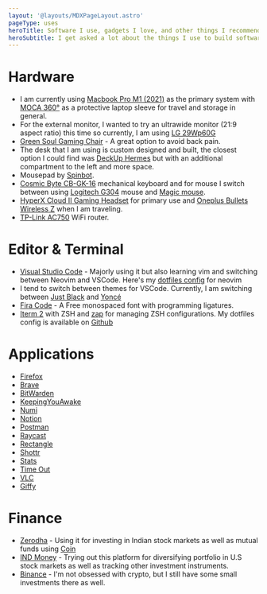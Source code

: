 ```yaml
---
layout: '@layouts/MDXPageLayout.astro'
pageType: uses
heroTitle: Software I use, gadgets I love, and other things I recommend.
heroSubtitle: I get asked a lot about the things I use to build software, stay productive, or buy to fool myself into thinking I’m being productive when I’m really just procrastinating. Here’s a big list of all of my favorite stuff.
---
```


# Hardware

- I am currently using [Macbook Pro M1 (2021)](https://www.amazon.in/Apple-MacBook-14-inch-8%E2%80%91core-14%E2%80%91core/dp/B09JR8TX74?crid=2O41M56P02L5N&keywords=macbook+pro+m1+2021+14+inch&qid=1656856669&sprefix=macbook+pro+m1+2021%2Caps%2C448&sr=8-3&linkCode=ll1&tag=akashrajpuroh-21&linkId=10f864f6015eabeb3995bf9dae4fe1a3&language=en_IN&ref_=as_li_ss_tl) as the primary system with [MOCA 360°](https://www.amazon.in/gp/product/B08MLLP4VW?ie=UTF8&psc=1&linkCode=ll1&tag=akashrajpuroh-21&linkId=5617e6ac33f9a08751b539d64bb3eed5&language=en_IN&ref_=as_li_ss_tl) as a protective laptop sleeve for travel and storage in general.
- For the external monitor, I wanted to try an ultrawide monitor (21:9 aspect ratio) this time so currently, I am using [LG 29Wp60G](https://www.amazon.in/gp/product/B09GWBW4RK?ie=UTF8&psc=1&linkCode=ll1&tag=akashrajpuroh-21&linkId=84e88d3542d126d8315328a68ca57226&language=en_IN&ref_=as_li_ss_tl)
- [Green Soul Gaming Chair](https://www.amazon.in/Green-Soul-Monster-Ultimate-Multi-Functional/dp/B085NPCMQB?keywords=green%2Bsoul%2Bchair&qid=1656858323&sprefix=green%2Bsoul%2Caps%2C525&sr=8-8&th=1&linkCode=ll1&tag=akashrajpuroh-21&linkId=a32b766ea520313f51c07145a820ca52&language=en_IN&ref_=as_li_ss_tl) - A great option to avoid back pain.
- The desk that I am using is custom designed and built, the closest option I could find was [DeckUp Hermes](https://www.amazon.in/DeckUp-Hermes-Engineered-Computer-Office/dp/B09Y3KTC3Z?crid=21D2HSTHVMW5B&keywords=office%2Bdesk&qid=1656858658&refinements=p_72%3A1318476031&rnid=1318475031&smid=A18F12GAW5VPFV&sprefix=office%2Bdesk%2Caps%2C195&sr=8-6&th=1&linkCode=ll1&tag=akashrajpuroh-21&linkId=113f2257c1681245babd0e4517c39703&language=en_IN&ref_=as_li_ss_tl) but with an additional compartment to the left and more space.
- Mousepad by [Spinbot](https://www.amazon.in/SpinBot-Extended-900mmx400mmx5mm-Control-Gaming/dp/B09LHXY5WP?crid=310JQQYZ9ND6H&keywords=mouse+pad+spinbot&qid=1656858852&sprefix=mousepad+spinbot%2Caps%2C198&sr=8-2&linkCode=ll1&tag=akashrajpuroh-21&linkId=488c1603c8f7f082c5624c0438a9e1cb&language=en_IN&ref_=as_li_ss_tl).
- [Cosmic Byte CB-GK-16](https://www.amazon.in/Cosmic-Byte-CB-GK-16-Ten-Keyless-Mechanical/dp/B08G1QVK9D?keywords=mechanical+keyboard+cosmic+byte&qid=1656858953&refinements=p_72%3A1318476031&rnid=1318475031&sprefix=mechanical+keyboard+cosmic%2Caps%2C196&sr=8-3&linkCode=ll1&tag=akashrajpuroh-21&linkId=59fdf305ca4c2e0c75169982c29824ad&language=en_IN&ref_=as_li_ss_tl) mechanical keyboard and for mouse I switch between using [Logitech G304](https://www.amazon.in/Logitech-Lightspeed-Wireless-Gaming-Mouse/dp/B07G98H6PM?crid=4661UD5EU6NX&keywords=gaming+mouse&qid=1656859009&refinements=p_72%3A1318476031&rnid=1318475031&sprefix=gaming+mous%2Caps%2C210&sr=8-14&linkCode=ll1&tag=akashrajpuroh-21&linkId=b8d30c7fb74661c8de7e0f63c53786b6&language=en_IN&ref_=as_li_ss_tl) mouse and [Magic mouse](https://www.amazon.in/Apple-Magic-Mouse-Bluetooth-Enabled-iPadOS/dp/B09BTNQ6MM?crid=1SB29UPRFWPKP&keywords=magic+mouse&qid=1659165032&sprefix=magic+mouse%2Caps%2C195&sr=8-2&linkCode=ll1&tag=akashrajpuroh-21&linkId=c63f7dadb6c2a984322ef39ad0c669f2&language=en_IN&ref_=as_li_ss_tl).
- [HyperX Cloud II Gaming Headset](https://www.amazon.in/HyperX-Cloud-Gaming-Headset-Xbox/dp/B00SAYCVTQ?crid=2LKYFAL9ABEPD&keywords=HyperX+Cloud&qid=1656859363&refinements=p_72%3A1318476031&rnid=1318475031&sprefix=hyperx+cloud%2Caps%2C205&sr=8-7&linkCode=ll1&tag=akashrajpuroh-21&linkId=ab44f9552615633d9494c5d63ab34e90&language=en_IN&ref_=as_li_ss_tl) for primary use and [Oneplus Bullets Wireless Z](https://www.amazon.in/OnePlus-Bullets-Wireless-Bass-Black/dp/B092ZJVB6Z?keywords=oneplus+earphones&qid=1656859431&sprefix=oneplus+ear%2Caps%2C476&sr=8-4&linkCode=ll1&tag=akashrajpuroh-21&linkId=42aa2d430d642d2fbc7f9eec40ee7edf&language=en_IN&ref_=as_li_ss_tl) when I am traveling.
- [TP-Link AC750](https://www.amazon.in/TP-Link-Archer-C20-Wireless-Router/dp/B0759QMF85?crid=3W295IF599W35&keywords=tplink+router&qid=1656859526&sprefix=tplink+router%2Caps%2C212&sr=8-3&linkCode=ll1&tag=akashrajpuroh-21&linkId=5fde7a55b1298a01ca083da49c9c6993&language=en_IN&ref_=as_li_ss_tl) WiFi router.

# Editor & Terminal

- [Visual Studio Code](https://code.visualstudio.com/) - Majorly using it but also learning vim and switching between Neovim and VSCode. Here's my [dotfiles config](https://github.com/AkashRajpurohit/dotfiles) for neovim
- I tend to switch between themes for VSCode. Currently, I am switching between [Just Black](https://marketplace.visualstudio.com/items?itemName=nur.just-black) and [Yoncé](https://yoncetheme.com/)
- [Fira Code](https://github.com/tonsky/FiraCode) - A Free monospaced font with programming ligatures.
- [Iterm 2](https://iterm2.com/) with ZSH and [zap](https://www.zapzsh.org/) for managing ZSH configurations. My dotfiles config is available on [Github](https://github.com/AkashRajpurohit/dotfiles)

# Applications

- [Firefox](https://firefox.com)
- [Brave](https://brave.com)
- [BitWarden](https://bitwarden.com/)
- [KeepingYouAwake](https://keepingyouawake.app/)
- [Numi](https://numi.app/)
- [Notion](https://notion.so/)
- [Postman](https://postman.com/)
- [Raycast](https://www.raycast.com/)
- [Rectangle](https://rectangleapp.com/)
- [Shottr](https://shottr.cc/)
- [Stats](https://github.com/exelban/stats)
- [Time Out](https://www.dejal.com/timeout/)
- [VLC](https://www.videolan.org/vlc/)
- [Giffy](https://github.com/AkashRajpurohit/giffy/releases/latest)

# Finance

- [Zerodha](https://zerodha.com/?c=WD6655) - Using it for investing in Indian stock markets as well as mutual funds using [Coin](https://coin.zerodha.com/)
- [IND Money](https://indmoney.onelink.me/RmHC/erfykh7f) - Trying out this platform for diversifying portfolio in U.S stock markets as well as tracking other investment instruments.
- [Binance](https://www.binance.me/en/activity/referral-entry/JLMBX?fromActivityPage=true&ref=LIMIT_JLMQ4XLO) - I'm not obsessed with crypto, but I still have some small investments there as well.
